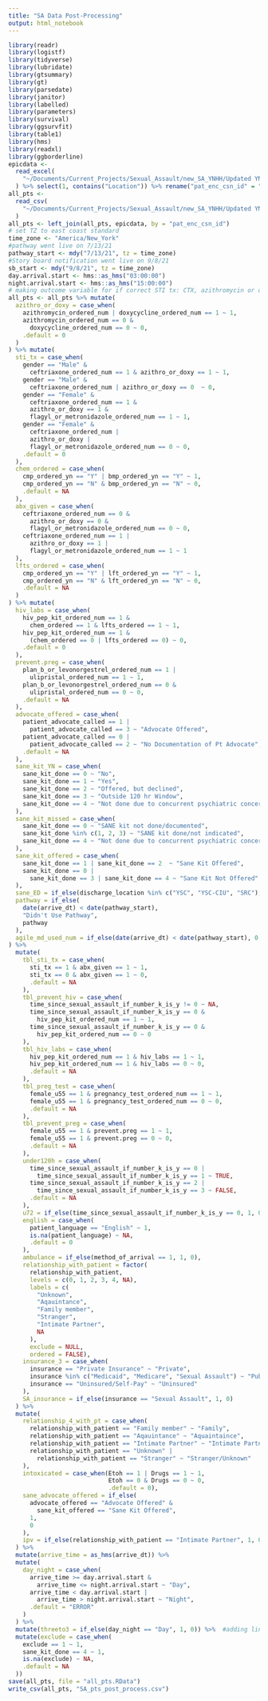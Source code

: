 ```yaml
---
title: "SA Data Post-Processing"
output: html_notebook
---
```



```r

library(readr)
library(logistf)
library(tidyverse)
library(lubridate)
library(gtsummary)
library(gt)
library(parsedate)
library(janitor)
library(labelled)
library(parameters)
library(survival)
library(ggsurvfit)
library(table1)
library(hms)
library(readxl)
library(ggborderline)
epicdata <-
  read_excel(
    "~/Documents/Current_Projects/Sexual_Assault/new_SA_YNHH/Updated YNHH SA code/C_F_AllPatients_2020to2023.xlsx"
  ) %>% select(1, contains("Location")) %>% rename("pat_enc_csn_id" = "Pat Enc Csn ID...1") %>% clean_names()
all_pts <-
  read_csv(
    "~/Documents/Current_Projects/Sexual_Assault/new_SA_YNHH/Updated YNHH SA code/SA_pts_reformatted.csv"
  )
all_pts <- left_join(all_pts, epicdata, by = "pat_enc_csn_id")
# set TZ to east coast standard
time_zone <- "America/New_York"
#pathway went live on 7/13/21
pathway_start <- mdy("7/13/21", tz = time_zone)
#Story board notification went live on 9/8/21
sb_start <- mdy("9/8/21", tz = time_zone)
day.arrival.start <- hms::as_hms("03:00:00")
night.arrival.start <- hms::as_hms("15:00:00")
# making outcome variable for if correct STI tx: CTX, azithromycin or doxy (and flagyl if female) are ordered
all_pts <- all_pts %>% mutate(
  azithro_or_doxy = case_when(
    azithromycin_ordered_num | doxycycline_ordered_num == 1 ~ 1,
    azithromycin_ordered_num == 0 &
      doxycycline_ordered_num == 0 ~ 0,
    .default = 0
  )
) %>% mutate(
  sti_tx = case_when(
    gender == "Male" &
      ceftriaxone_ordered_num == 1 & azithro_or_doxy == 1 ~ 1,
    gender == "Male" &
      ceftriaxone_ordered_num | azithro_or_doxy == 0  ~ 0,
    gender == "Female" &
      ceftriaxone_ordered_num == 1 &
      azithro_or_doxy == 1 &
      flagyl_or_metronidazole_ordered_num == 1 ~ 1,
    gender == "Female" &
      ceftriaxone_ordered_num |
      azithro_or_doxy |
      flagyl_or_metronidazole_ordered_num == 0 ~ 0,
    .default = 0
  ),
  chem_ordered = case_when(
    cmp_ordered_yn == "Y" | bmp_ordered_yn == "Y" ~ 1,
    cmp_ordered_yn == "N" & bmp_ordered_yn == "N" ~ 0,
    .default = NA
  ),
  abx_given = case_when(
    ceftriaxone_ordered_num == 0 &
      azithro_or_doxy == 0 &
      flagyl_or_metronidazole_ordered_num == 0 ~ 0,
    ceftriaxone_ordered_num == 1 |
      azithro_or_doxy == 1 |
      flagyl_or_metronidazole_ordered_num == 1 ~ 1
  ),
  lfts_ordered = case_when(
    cmp_ordered_yn == "Y" | lft_ordered_yn == "Y" ~ 1,
    cmp_ordered_yn == "N" & lft_ordered_yn == "N" ~ 0,
    .default = NA
  )
) %>% mutate(
  hiv_labs = case_when(
    hiv_pep_kit_ordered_num == 1 &
      chem_ordered == 1 & lfts_ordered == 1 ~ 1,
    hiv_pep_kit_ordered_num == 1 &
      (chem_ordered == 0 | lfts_ordered == 0) ~ 0,
    .default = 0
  ),
  prevent.preg = case_when(
    plan_b_or_levonorgestrel_ordered_num == 1 |
      ulipristal_ordered_num == 1 ~ 1,
    plan_b_or_levonorgestrel_ordered_num == 0 &
      ulipristal_ordered_num == 0 ~ 0,
    .default = NA
  ),
  advocate_offered = case_when(
    patient_advocate_called == 1 |
      patient_advocate_called == 3 ~ "Advocate Offered",
    patient_advocate_called == 0 |
      patient_advocate_called == 2 ~ "No Documentation of Pt Advocate",
    .default = NA
  ),
  sane_kit_YN = case_when(
    sane_kit_done == 0 ~ "No",
    sane_kit_done == 1 ~ "Yes",
    sane_kit_done == 2 ~ "Offered, but declined",
    sane_kit_done == 3 ~ "Outside 120 hr Window",
    sane_kit_done == 4 ~ "Not done due to concurrent psychiatric concerns"
  ),
  sane_kit_missed = case_when(
    sane_kit_done == 0 ~ "SANE kit not done/documented",
    sane_kit_done %in% c(1, 2, 3) ~ "SANE kit done/not indicated",
    sane_kit_done == 4 ~ "Not done due to concurrent psychiatric concerns"
  ),
  sane_kit_offered = case_when(
    sane_kit_done == 1 | sane_kit_done == 2  ~ "Sane Kit Offered",
    sane_kit_done == 0 |
      sane_kit_done == 3 | sane_kit_done == 4 ~ "Sane Kit Not Offered"
  ),
  sane_ED = if_else(discharge_location %in% c("YSC", "YSC-CIU", "SRC"), 1, 0),
  pathway = if_else(
    date(arrive_dt) < date(pathway_start),
    "Didn't Use Pathway",
    pathway
  ),
  agile_md_used_num = if_else(date(arrive_dt) < date(pathway_start), 0 , agile_md_used_num)
) %>%
  mutate(
    tbl_sti_tx = case_when(
      sti_tx == 1 & abx_given == 1 ~ 1,
      sti_tx == 0 & abx_given == 1 ~ 0,
      .default = NA
    ),
    tbl_prevent_hiv = case_when(
      time_since_sexual_assault_if_number_k_is_y != 0 ~ NA,
      time_since_sexual_assault_if_number_k_is_y == 0 &
        hiv_pep_kit_ordered_num == 1 ~ 1,
      time_since_sexual_assault_if_number_k_is_y == 0 &
        hiv_pep_kit_ordered_num == 0 ~ 0
    ),
    tbl_hiv_labs = case_when(
      hiv_pep_kit_ordered_num == 1 & hiv_labs == 1 ~ 1,
      hiv_pep_kit_ordered_num == 1 & hiv_labs == 0 ~ 0,
      .default = NA
    ),
    tbl_preg_test = case_when(
      female_u55 == 1 & pregnancy_test_ordered_num == 1 ~ 1,
      female_u55 == 1 & pregnancy_test_ordered_num == 0 ~ 0,
      .default = NA
    ),
    tbl_prevent_preg = case_when(
      female_u55 == 1 & prevent.preg == 1 ~ 1,
      female_u55 == 1 & prevent.preg == 0 ~ 0,
      .default = NA
    ),
    under120h = case_when(
      time_since_sexual_assault_if_number_k_is_y == 0 |
        time_since_sexual_assault_if_number_k_is_y == 1 ~ TRUE,
      time_since_sexual_assault_if_number_k_is_y == 2 |
        time_since_sexual_assault_if_number_k_is_y == 3 ~ FALSE,
      .default = NA
    ),
    u72 = if_else(time_since_sexual_assault_if_number_k_is_y == 0, 1, 0),
    english = case_when(
      patient_language == "English" ~ 1,
      is.na(patient_language) ~ NA,
      .default = 0
    ),
    ambulance = if_else(method_of_arrival == 1, 1, 0),
    relationship_with_patient = factor(
      relationship_with_patient,
      levels = c(0, 1, 2, 3, 4, NA),
      labels = c(
        "Unknown",
        "Aqauintance",
        "Family member",
        "Stranger",
        "Intimate Partner",
        NA
      ),
      exclude = NULL,
      ordered = FALSE),
    insurance_3 = case_when(
      insurance == "Private Insurance" ~ "Private",
      insurance %in% c("Medicaid", "Medicare", "Sexual Assault") ~ "Public",
      insurance == "Uninsured/Self-Pay" ~ "Uninsured"
    ),
    SA_insurance = if_else(insurance == "Sexual Assault", 1, 0)
  ) %>%
  mutate(
    relationship_4_with_pt = case_when(
      relationship_with_patient == "Family member" ~ "Family",
      relationship_with_patient == "Aqauintance" ~ "Aquaintaince",
      relationship_with_patient == "Intimate Partner" ~ "Intimate Partner",
      relationship_with_patient == "Unknown" |
        relationship_with_patient == "Stranger" ~ "Stranger/Unknown"
    ),
    intoxicated = case_when(Etoh == 1 | Drugs == 1 ~ 1,
                            Etoh == 0 & Drugs == 0 ~ 0,
                            .default = 0),
    sane_advocate_offered = if_else(
      advocate_offered == "Advocate Offered" &
        sane_kit_offered == "Sane Kit Offered",
      1,
      0
    ),
    ipv = if_else(relationship_with_patient == "Intimate Partner", 1, 0)
  ) %>%
  mutate(arrive_time = as_hms(arrive_dt)) %>%
  mutate(
    day_night = case_when(
      arrive_time >= day.arrival.start &
        arrive_time <= night.arrival.start ~ "Day",
      arrive_time < day.arrival.start |
        arrive_time > night.arrival.start ~ "Night",
      .default = "ERROR"
    )
  ) %>%
  mutate(threeto3 = if_else(day_night == "Day", 1, 0)) %>%  #adding line to make it so patients who did not have sane kit done due to psych concerns are excluded
  mutate(exclude = case_when(
    exclude == 1 ~ 1,
    sane_kit_done == 4 ~ 1,
    is.na(exclude) ~ NA,
    .default = NA
  ))
save(all_pts, file = "all_pts.RData")
write_csv(all_pts, "SA_pts_post_process.csv")

```

